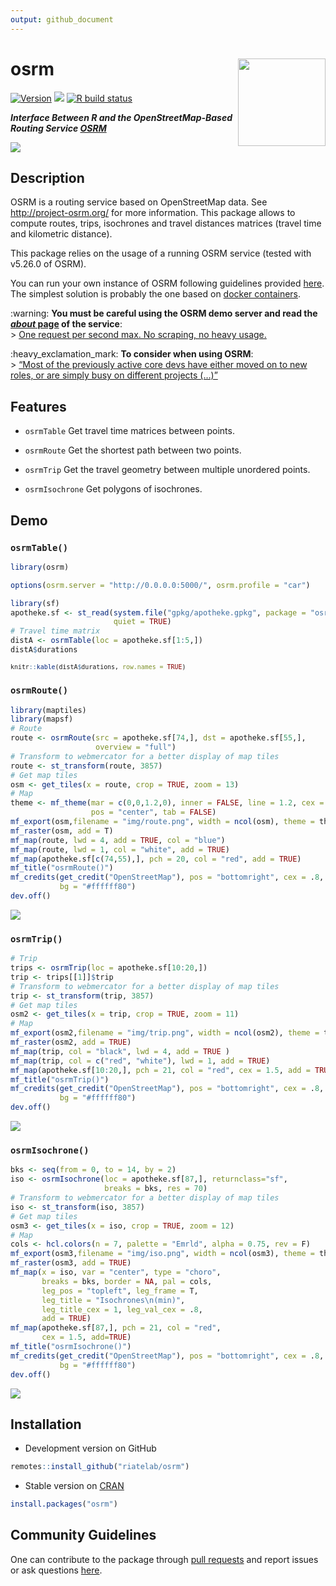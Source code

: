 ```yaml
---
output: github_document
---
```


# osrm   <img src="man/figures/logo.png" align="right" width="140"/>

[![Version](http://www.r-pkg.org/badges/version/osrm)](https://CRAN.R-project.org/package=osrm/)
![](http://cranlogs.r-pkg.org/badges/osrm?color=brightgreen)
[![R build status](https://github.com/riatelab/osrm/workflows/R-CMD-check/badge.svg)](https://github.com/riatelab/osrm/actions)
<!-- [![codecov](https://codecov.io/gh/riatelab/osrm/branch/master/graph/badge.svg?token=JOJNuBCH9M)](https://codecov.io/gh/riatelab/osrm) -->




***Interface Between R and the OpenStreetMap-Based Routing Service [OSRM](http://project-osrm.org/)***

![](https://raw.githubusercontent.com/riatelab/osrm/master/img/cover.png)

## Description
OSRM is a routing service based on OpenStreetMap data. See <http://project-osrm.org/> for more information. This package allows to compute routes, trips, isochrones and travel distances matrices (travel time and kilometric distance).

This package relies on the usage of a running OSRM service (tested with v5.26.0 of OSRM).    

You can run your own instance of OSRM following guidelines provided [here](https://github.com/Project-OSRM/osrm-backend). The simplest solution is probably the one based on [docker containers](https://github.com/Project-OSRM/osrm-backend#using-docker).    



:warning: **You must be careful using the OSRM demo server and read the [*about* page](https://routing.openstreetmap.de/about.html) of the service**:    
> [One request per second max. No scraping, no heavy usage.](https://routing.openstreetmap.de/about.html)


:heavy_exclamation_mark: **To consider when using OSRM**:    
> ["Most of the previously active core devs have either moved on to new roles, or are simply busy on different projects (...)"](https://github.com/Project-OSRM/osrm-backend/issues/5463)




## Features

* `osrmTable` Get travel time matrices between points.

* `osrmRoute` Get the shortest path between two points.

* `osrmTrip` Get the travel geometry between multiple unordered points.

* `osrmIsochrone` Get polygons of isochrones.


## Demo

### `osrmTable()`


```r
library(osrm)
```

```r
options(osrm.server = "http://0.0.0.0:5000/", osrm.profile = "car")
```


```r
library(sf)
apotheke.sf <- st_read(system.file("gpkg/apotheke.gpkg", package = "osrm"), 
                       quiet = TRUE)
# Travel time matrix
distA <- osrmTable(loc = apotheke.sf[1:5,])
distA$durations

```

<small>
```r
knitr::kable(distA$durations, row.names = TRUE)
```
</small>

### `osrmRoute()`

```r
library(maptiles)
library(mapsf)
# Route
route <- osrmRoute(src = apotheke.sf[74,], dst = apotheke.sf[55,],
                   overview = "full")
# Transform to webmercator for a better display of map tiles
route <- st_transform(route, 3857)
# Get map tiles
osm <- get_tiles(x = route, crop = TRUE, zoom = 13)
# Map
theme <- mf_theme(mar = c(0,0,1.2,0), inner = FALSE, line = 1.2, cex = .9, 
                  pos = "center", tab = FALSE)
mf_export(osm,filename = "img/route.png", width = ncol(osm), theme = theme)
mf_raster(osm, add = T)
mf_map(route, lwd = 4, add = TRUE, col = "blue")
mf_map(route, lwd = 1, col = "white", add = TRUE)
mf_map(apotheke.sf[c(74,55),], pch = 20, col = "red", add = TRUE)
mf_title("osrmRoute()")
mf_credits(get_credit("OpenStreetMap"), pos = "bottomright", cex = .8, 
           bg = "#ffffff80")
dev.off()
```

![](https://raw.githubusercontent.com/riatelab/osrm/master/img/route.png)


### `osrmTrip()`

```r
# Trip 
trips <- osrmTrip(loc = apotheke.sf[10:20,])
trip <- trips[[1]]$trip
# Transform to webmercator for a better display of map tiles
trip <- st_transform(trip, 3857)
# Get map tiles
osm2 <- get_tiles(x = trip, crop = TRUE, zoom = 11)
# Map
mf_export(osm2,filename = "img/trip.png", width = ncol(osm2), theme = theme)
mf_raster(osm2, add = TRUE)
mf_map(trip, col = "black", lwd = 4, add = TRUE )
mf_map(trip, col = c("red", "white"), lwd = 1, add = TRUE)
mf_map(apotheke.sf[10:20,], pch = 21, col = "red", cex = 1.5, add = TRUE)
mf_title("osrmTrip()")
mf_credits(get_credit("OpenStreetMap"), pos = "bottomright", cex = .8, 
           bg = "#ffffff80")
dev.off()
```

![](https://raw.githubusercontent.com/riatelab/osrm/master/img/trip.png)

### `osrmIsochrone()`

```r
bks <- seq(from = 0, to = 14, by = 2)
iso <- osrmIsochrone(loc = apotheke.sf[87,], returnclass="sf",
                     breaks = bks, res = 70)
# Transform to webmercator for a better display of map tiles
iso <- st_transform(iso, 3857)
# Get map tiles
osm3 <- get_tiles(x = iso, crop = TRUE, zoom = 12)
# Map
cols <- hcl.colors(n = 7, palette = "Emrld", alpha = 0.75, rev = F)
mf_export(osm3,filename = "img/iso.png", width = ncol(osm3), theme = theme)
mf_raster(osm3, add = TRUE)
mf_map(x = iso, var = "center", type = "choro", 
       breaks = bks, border = NA, pal = cols,
       leg_pos = "topleft", leg_frame = T,
       leg_title = "Isochrones\n(min)",
       leg_title_cex = 1, leg_val_cex = .8,
       add = TRUE)
mf_map(apotheke.sf[87,], pch = 21, col = "red", 
       cex = 1.5, add=TRUE)
mf_title("osrmIsochrone()")
mf_credits(get_credit("OpenStreetMap"), pos = "bottomright", cex = .8, 
           bg = "#ffffff80")
dev.off()
```
![](https://raw.githubusercontent.com/riatelab/osrm/master/img/iso.png)


## Installation

* Development version on GitHub
```r
remotes::install_github("riatelab/osrm")
```

* Stable version on [CRAN](https://CRAN.R-project.org/package=osrm/)
```r
install.packages("osrm")
```

## Community Guidelines

One can contribute to the package through [pull requests](https://github.com/riatelab/osrm/pulls) and report issues or ask questions [here](https://github.com/riatelab/osrm/issues).
